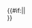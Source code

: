 {{#if:{{{{HighlightBoilerplateId|}}}||{{Template:{{{HighlightBoilerplateId|}}}|{{{ReleaseNumber|}}}|{{{ComponentId|}}}}}</br>}}
